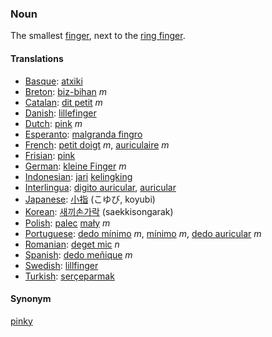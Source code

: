 ===Noun===

The smallest [[finger]], next to the [[ring finger]].

====Translations====
*[[Basque]]: [[atxiki]]
*[[Breton]]: [[biz-bihan]] ''m''
*[[Catalan]]: [[dit petit]] ''m''
*[[Danish]]: [[lillefinger]]
*[[Dutch]]: [[pink]] ''m''
*[[Esperanto]]: [[malgranda fingro]]
*[[French]]: [[petit doigt]] ''m'', [[auriculaire]] ''m''
*[[Frisian]]: [[pink]]
*[[German]]: [[kleine Finger]] ''m''
*[[Indonesian]]: [[jari]] [[kelingking]]
*[[Interlingua]]: [[digito auricular]], [[auricular]]
*[[Japanese]]: [[小指]] (こゆび, koyubi)
*[[Korean]]: [[새끼손가락]] (saekkisongarak)
*[[Polish]]: [[palec]] [[mały]] ''m''
*[[Portuguese]]: [[dedo mínimo]] ''m'', [[mínimo]] ''m'', [[dedo auricular]] ''m''
*[[Romanian]]: [[deget mic]] ''n''
*[[Spanish]]: [[dedo meñique]] ''m''
*[[Swedish]]: [[lillfinger]]
*[[Turkish]]: [[serçeparmak]]

====Synonym====
[[pinky]]